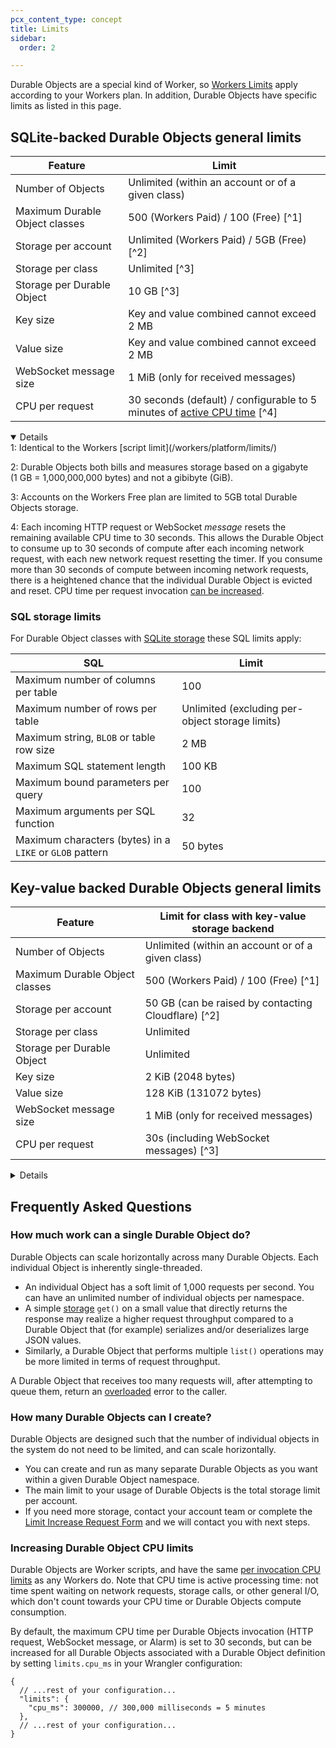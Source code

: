 ```yaml
---
pcx_content_type: concept
title: Limits
sidebar:
  order: 2

---
```



Durable Objects are a special kind of Worker, so [Workers Limits](/workers/platform/limits/) apply according to your Workers plan. In addition, Durable Objects have specific limits as listed in this page.

## SQLite-backed Durable Objects general limits

| Feature                                  | Limit |
| ---------------------------------------- | ----------------------------------------------------------- |
| Number of Objects                        | Unlimited (within an account or of a given class)           |
| Maximum Durable Object classes           | 500 (Workers Paid) / 100 (Free) [^1]                        |
| Storage per account                      | Unlimited (Workers Paid) / 5GB (Free) [^2]                  |
| Storage per class                        | Unlimited [^3]                                              |
| Storage per Durable Object               | 10 GB [^3]                                                  |
| Key size                                 | Key and value combined cannot exceed 2 MB                   |
| Value size                               | Key and value combined cannot exceed 2 MB                   |
| WebSocket message size                   | 1 MiB (only for received messages)                          |
| CPU per request                          | 30 seconds (default) / configurable to 5 minutes of [active CPU time](/workers/platform/limits/#cpu-time) [^4] |

<Details header="Footnotes" open={true}>
1: Identical to the Workers [script limit](/workers/platform/limits/)

2: Durable Objects both bills and measures storage based on a gigabyte <br/> (1 GB = 1,000,000,000 bytes) and not a gibibyte (GiB). <br/>

3: Accounts on the Workers Free plan are limited to 5GB total Durable Objects storage.

4: Each incoming HTTP request or WebSocket *message* resets the remaining available CPU time to 30 seconds. This allows the Durable Object to consume up to 30 seconds of compute after each incoming network request, with each new network request resetting the timer. If you consume more than 30 seconds of compute between incoming network requests, there is a heightened chance that the individual Durable Object is evicted and reset. CPU time per request invocation [can be increased](/durable-objects/platform/limits/#increasing-durable-object-cpu-limits).
</Details>

### SQL storage limits

For Durable Object classes with [SQLite storage](/durable-objects/api/storage-api/#sql-storage) these SQL limits apply:

| SQL                                                      | Limit                                           |
| -------------------------------------------------------- | ----------------------------------------------- |
| Maximum number of columns per table                      | 100                                             |
| Maximum number of rows per table                         | Unlimited (excluding per-object storage limits) |
| Maximum string, `BLOB` or table row size                 | 2 MB                                            |
| Maximum SQL statement length                             | 100 KB                                          |
| Maximum bound parameters per query                       | 100                                             |
| Maximum arguments per SQL function                       | 32                                              |
| Maximum characters (bytes) in a `LIKE` or `GLOB` pattern | 50 bytes                                        |

## Key-value backed Durable Objects general limits

<Render file="do-plans-note"/>

| Feature                                  | Limit for class with key-value storage backend                   |
| ---------------------------------------- | ---------------------------------------------------------------- |
| Number of Objects                        | Unlimited (within an account or of a given class)                |
| Maximum Durable Object classes           | 500 (Workers Paid) / 100 (Free) [^1]                             |
| Storage per account                      | 50 GB (can be raised by contacting Cloudflare) [^2]              |
| Storage per class                        | Unlimited                                                        |
| Storage per Durable Object               | Unlimited                                                        |
| Key size                                 | 2 KiB (2048 bytes)                                               |
| Value size                               | 128 KiB (131072 bytes)                                           |
| WebSocket message size                   | 1 MiB (only for received messages)                               |
| CPU per request                          | 30s (including WebSocket messages) [^3]                          |

<Details header="Footnotes">
1: Identical to the Workers [script limit](/workers/platform/limits/)

2: Durable Objects both bills and measures storage based on a gigabyte <br/> (1 GB = 1,000,000,000 bytes) and not a gibibyte (GiB). <br/>

3: Each incoming HTTP request or WebSocket *message* resets the remaining available CPU time to 30 seconds. This allows the Durable Object to consume up to 30 seconds of compute after each incoming network request, with each new network request resetting the timer. If you consume more than 30 seconds of compute between incoming network requests, there is a heightened chance that the individual Durable Object is evicted and reset. CPU time per request invocation [can be increased](/durable-objects/platform/limits/#increasing-durable-object-cpu-limits).
</Details>

<Render file="limits_increase" product="workers" />

## Frequently Asked Questions

### How much work can a single Durable Object do?

Durable Objects can scale horizontally across many Durable Objects. Each individual Object is inherently single-threaded.

- An individual Object has a soft limit of 1,000 requests per second. You can have an unlimited number of individual objects per namespace.
- A simple [storage](/durable-objects/api/storage-api/) `get()` on a small value that directly returns the response may realize a higher request throughput compared to a Durable Object that (for example) serializes and/or deserializes large JSON values.
- Similarly, a Durable Object that performs multiple `list()` operations may be more limited in terms of request throughput.

A Durable Object that receives too many requests will, after attempting to queue them, return an [overloaded](/durable-objects/observability/troubleshooting/#durable-object-is-overloaded) error to the caller.

### How many Durable Objects can I create?

Durable Objects are designed such that the number of individual objects in the system do not need to be limited, and can scale horizontally.

- You can create and run as many separate Durable Objects as you want within a given Durable Object <GlossaryTooltip term="namespace">namespace</GlossaryTooltip>.
- The main limit to your usage of Durable Objects is the total storage limit per account.
- If you need more storage, contact your account team or complete the [Limit Increase Request Form](https://forms.gle/ukpeZVLWLnKeixDu7) and we will contact you with next steps.

### Increasing Durable Object CPU limits

Durable Objects are Worker scripts, and have the same [per invocation CPU limits](/workers/platform/limits/#worker-limits) as any Workers do. Note that CPU time is active processing time: not time spent waiting on network requests, storage calls, or other general I/O, which don't count towards your CPU time or Durable Objects compute consumption.

By default, the maximum CPU time per Durable Objects invocation (HTTP request, WebSocket message, or Alarm) is set to 30 seconds, but can be increased for all Durable Objects associated with a Durable Object definition by setting `limits.cpu_ms` in your Wrangler configuration:

<WranglerConfig>

```jsonc
{
  // ...rest of your configuration...
  "limits": {
    "cpu_ms": 300000, // 300,000 milliseconds = 5 minutes
  },
  // ...rest of your configuration...
}
```

</WranglerConfig>
